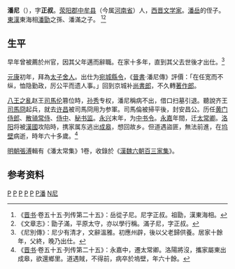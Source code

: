 '''潘尼'''（{{bd|3世纪|250年前后|310年代|约311年|catIdx=P}}），字'''正叔'''。[[荥阳郡|荥阳郡]][[中牟县|中牟县]]（今属[[河南省|河南省]]）人，[[西晋|西晋]][[文学家|文学家]]。[[潘岳_(晋朝)|潘岳]]的侄子。[[東漢|東漢]]東海相[[潘勖|潘勖]]之孫、潘滿之子。
<ref>《[[晋书|晋书]]·卷五十五·列传第二十五》：岳從子尼。尼字正叔。祖勖，漢東海相。</ref><ref>《文章志》：勖子滿，平原太守，亦以學行稱。滿子尼，字正叔。</ref>
== 生平 ==
早年曾被薦於州官，因其父年邁而辭職。在家十多年，直到其父去世後才出仕。<ref>《尼別傳》：尼少有清才，文辭溫雅。初應州辟，後以父老歸供養。居家十餘年，父終，晚乃出仕。</ref>

[[元康_(西晋)|元康]]初年，拜為[[太子舍人|太子舍人]]。出仕为[[宛城|宛城]][[縣令|縣令]]，《[[晉書|晉書]]·潘尼傳》評價：「在任宽而不纵，恤隐勤政，厉公平而遗人事。」回到京城补[[尚書郎|尚書郎]]，不久轉[[著作郎|著作郎]]。

[[八王之亂|八王之亂]]赵王[[司馬伦|司馬伦]]篡位時，[[孫秀_(西晉)|孙秀]]专权，潘尼稱病不出，借口扫墓引退。聽說齐王[[司馬冏|司馬冏]]起兵，就去[[许昌|许昌]]被司馬冏用为参軍。司馬倫被掃平後，封安昌公。历任[[黄门侍郎|黄门侍郎]]、[[散骑常侍|散骑常侍]]、[[侍中|侍中]]、[[秘书监|秘书监]]。[[永兴_(晋)|永兴]]末年，为[[中书令|中书令]]。[[永兴_(西晋)|永嘉]]年間，迁[[太常卿|太常卿]]。[[洛阳|洛阳]]将被[[前趙|漢國]]攻陷時，携家属东逃出[[成皋|成皋]]，想回故乡。但道遇盜匪，無法前進，在[[坞壁|坞壁]]病逝，時年六十多歲。<ref>《[[晋书|晋书]]·卷五十五·列传第二十五》：永嘉中，遷太常卿。洛陽將沒，攜家屬東出成皋，欲還鄉里。道遇賊，不得前，病卒於塢壁，年六十餘。</ref>

[[明朝|明朝]][[張溥|張溥]]輯有《潘太常集》1卷，收錄於《[[漢魏六朝百三家集|漢魏六朝百三家集]]》。

== 参考资料 ==
{{wikisource-author}}
[[Category:西晋秘书监|P]]
[[Category:西晋中书令|P]]
[[Category:西晋太常卿|P]]
[[Category:西晋公爵|P]]
[[Category:西晋作家|P]]
[[Category:中牟人|P潘]]
[[Category:潘姓|N尼]]